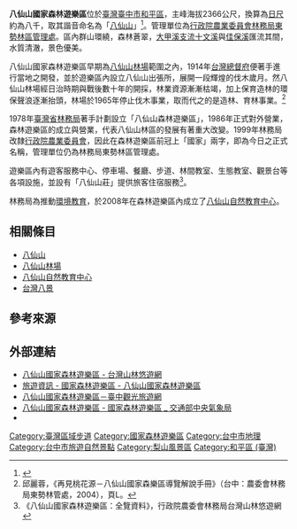 {{Primarysources|time=2021-06-03T06:07:00+00:00}}
{{Infobox forest
| name               = 八仙山國家森林遊樂區
| native_name        = Basianshan National Forest Recreation Area
| native_lang        = 
| photo              = 八仙山遊客中心 Baxianshan Visitor Center - panoramio.jpg
| photo_caption      = 遊客服務中心，後方的山峰為[[稍來山|稍來山]]。<br />{{maplink|frame=yes|plain=yes|type=shape|zoom=14|frame-align=center|frame-width=300}}
| photo_width        = 300px
| map                = Taiwan
| relief = yes
| map_caption        = 八仙山國家森林遊樂區在臺灣的位置
| map_width          = 240px
| coordinates        = {{coord|24|11|31.5|N|121|00|54.6|E|type:forest_region:TW|display=inline,title}}
| location           = {{TWN}}[[臺中市|臺中市]][[和平區_(台灣)|和平區]]東關路一段200之8號
| elevation          = 750至2,366公尺
| area               = 24平方公里
| max_area           = 
| date_max_area      = 
| status             = 
| established        = 1986年
| visitation         = 
| visitation_year    = 
| events             = 
| authority          = [[行政院農業委員會林務局東勢林區管理處|東勢林區管理處]]
| website            = 
| ecosystem          = 
| classification_WWF = 
| classification_EPA = 
| classification_CEC = 
| disturbance        = 
| forest_cover       = 
| species            = 
| indicator_plants   = 
| lesser_flora       = 
| fauna              = 
}}
'''八仙山國家森林遊樂區'''位於[[臺灣|臺灣]][[臺中市|臺中市]][[和平區_(台灣)|和平區]]，主峰海拔2366公尺，換算為[[日尺|日尺]]約為八千，取其諧音命名為「[[八仙山_(台中市)|八仙山]]」<ref>{{Cite web |url=https://recreation.forest.gov.tw/Forest/RA?typ=0&typ_id=0300002 |title=八仙山國家森林遊樂區 - 台灣山林悠遊網 |access-date=2019-04-24 |archive-date=2019-04-22 |archive-url=https://web.archive.org/web/20190422192309/https://recreation.forest.gov.tw/Forest/RA?typ=0&typ_id=0300002 }}</ref>。管理單位為[[行政院農業委員會林務局東勢林區管理處|行政院農業委員會林務局東勢林區管理處]]。區內群山環繞，森林蒼翠，[[大甲溪|大甲溪]][[支流|支流]][[十文溪|十文溪]]與[[佳保溪|佳保溪]]匯流其間，水質清澈，景色優美。

八仙山國家森林遊樂區早期為[[八仙山林場|八仙山林場]]範圍之內，1914年[[台灣總督府|台灣總督府]]便著手進行當地之開發，並於遊樂區內設立八仙山出張所，展開一段輝煌的伐木歲月。然八仙山林場經日治時期與戰後數十年的開採，林業資源漸漸枯竭，加上保育造林的環保聲浪逐漸抬頭，林場於1965年停止伐木事業，取而代之的是造林、育林事業。<ref>邱麗蓉，《再見桃花源－八仙山國家森樂區導覽解說手冊》（台中：農委會林務局東勢林管處，2004），頁L。</ref>

1978年[[臺灣省林務局|臺灣省林務局]]著手計劃設立「八仙山森林遊樂區」，1986年正式對外營業，森林遊樂區的成立與營業，代表八仙山林區的發展有著重大改變。1999年林務局改隸[[行政院農業委員會|行政院農業委員會]]，因此在森林遊樂區前冠上「國家」兩字，即為今日之正式名稱，管理單位仍為林務局東勢林區管理處。

遊樂區內有遊客服務中心、停車場、餐廳、步道、林間教室、生態教室、觀景台等各項設施，並設有「八仙山莊」提供旅客住宿服務<ref>《八仙山國家森林遊樂區：全覽資料》，行政院農委會林務局台灣山林悠遊網</ref>。

林務局為推動[[環境教育|環境教育]]，於2008年在森林遊樂區內成立了[[八仙山自然教育中心|八仙山自然教育中心]]。

== 相關條目 ==
* [[八仙山_(台灣)|八仙山]]
* [[八仙山林場|八仙山林場]]
* [[八仙山自然教育中心|八仙山自然教育中心]]
* [[台灣八景#日治時代|台灣八景]]

== 參考來源 ==
{{reflist}}

==外部連結==
{{commons category|Basianshan National Forest Recreation Area}}
* [https://recreation.forest.gov.tw/Forest/RA?typ=0&typ_id=0300002 八仙山國家森林遊樂區 - 台灣山林悠遊網] {{Wayback|url=https://recreation.forest.gov.tw/Forest/RA?typ=0&typ_id=0300002 |date=20190422192309 }}
* [https://www.forest.gov.tw/0000186 旅遊資訊 - 國家森林遊樂區 - 八仙山國家森林遊樂區] {{Wayback|url=https://www.forest.gov.tw/0000186 |date=20210204105059 }}
* [https://travel.taichung.gov.tw/zh-tw/Attractions/Intro/76/八仙山國家森林遊樂區 八仙山國家森林遊樂區－臺中觀光旅遊網] {{Wayback|url=https://travel.taichung.gov.tw/zh-tw/Attractions/Intro/76/%E5%85%AB%E4%BB%99%E5%B1%B1%E5%9C%8B%E5%AE%B6%E6%A3%AE%E6%9E%97%E9%81%8A%E6%A8%82%E5%8D%80 |date=20210419123618 }}
* [https://www.cwb.gov.tw/V8/C/L/NatForest/NatForest.html?PID=E037 八仙山國家森林遊樂區 - 國家森林遊樂區 _ 交通部中央氣象局] {{Wayback|url=https://www.cwb.gov.tw/V8/C/L/NatForest/NatForest.html?PID=E037 |date=20220331194244 }}
* {{facebook|BSSNC.tw|八仙山國家森林遊樂區暨自然教育中心}}

{{台灣森林遊樂區列表}}
{{臺灣區域步道}}

[[Category:臺灣區域步道|Category:臺灣區域步道]]
[[Category:國家森林遊樂區|Category:國家森林遊樂區]]
[[Category:台中市地理|Category:台中市地理]]
[[Category:台中市旅遊自然景點|Category:台中市旅遊自然景點]]
[[Category:梨山風景區|Category:梨山風景區]]
[[Category:和平區_(臺灣)|Category:和平區 (臺灣)]]